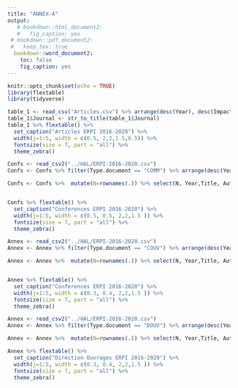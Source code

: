 ```yaml
---
title: "ANNEX-A"
output:
   # bookdown::html_document2:
   #   fig_caption: yes
 # bookdown::pdf_document2:
 #   keep_tex: true
  bookdown::word_document2:
    toc: false
    fig_caption: yes
---
```


```r
knitr::opts_chunk$set(echo = TRUE)
library(flextable)
library(tidyverse)
```



```r

table_1 <- read_csv("Articles.csv") %>% arrange(desc(Year), desc(Impact_factor_2019)) %>% select(-N)
table_1$Journal <- str_to_title(table_1$Journal) 
table_1 %>% flextable() %>%
  set_caption("Articles ERPI 2016-2020") %>%
  width(j=1:5, width = c(0.5, 2,2,1.5,0.5)) %>% 
  fontsize(size = 7, part = "all") %>% 
  theme_zebra()


```



```r
Confs <- read_csv2("../HAL/ERPI-2016-2020.csv")
Confs <- Confs %>% filter(Type.document == "COMM") %>% arrange(desc(Year))

Confs <- Confs %>%  mutate(N=rownames(.)) %>% select(N, Year,Title, Authors, Conference) 


Confs %>% flextable() %>%
  set_caption("Conferences ERPI 2016-2020") %>%
  width(j=1:5, width = c(0.5, 0.5, 2,2,1.5 )) %>% 
  fontsize(size = 7, part = "all") %>% 
  theme_zebra()

```



```r
Annex <- read_csv2("../HAL/ERPI-2016-2020.csv")
Annex <- Annex %>% filter(Type.document == "COUV") %>% arrange(desc(Year))

Annex <- Annex %>%  mutate(N=rownames(.)) %>% select(N, Year,Title, Authors, Url) 


Annex %>% flextable() %>%
  set_caption("Conferences ERPI 2016-2020") %>%
  width(j=1:5, width = c(0.3, 0.4, 2,2,1.5 )) %>% 
  fontsize(size = 7, part = "all") %>% 
  theme_zebra()

```




```r
Annex <- read_csv2("../HAL/ERPI-2016-2020.csv")
Annex <- Annex %>% filter(Type.document == "DOUV") %>% arrange(desc(Year))

Annex <- Annex %>%  mutate(N=rownames(.)) %>% select(N, Year,Title, Authors, Url) 

Annex %>% flextable() %>%
  set_caption("Direction Ouvrages ERPI 2016-2020") %>%
  width(j=1:5, width = c(0.3, 0.4, 2,2,1.5 )) %>% 
  fontsize(size = 7, part = "all") %>% 
  theme_zebra()

```




